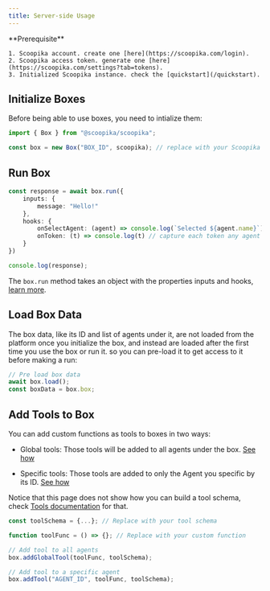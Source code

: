 ```yaml
---
title: Server-side Usage
---
```


<Check>
	**Prerequisite**

	1. Scoopika account. create one [here](https://scoopika.com/login).
	2. Scoopika access token. generate one [here](https://scoopika.com/settings?tab=tokens).
	3. Initialized Scoopika instance. check the [quickstart](/quickstart).
</Check>

## Initialize Boxes

Before being able to use boxes, you need to intialize them:

```typescript
import { Box } from "@scoopika/scoopika";

const box = new Box("BOX_ID", scoopika); // replace with your Scoopika instance
```

## Run Box

```typescript
const response = await box.run({
	inputs: {
		message: "Hello!"
	},
	hooks: {
		onSelectAgent: (agent) => console.log(`Selected ${agent.name}`), // Capture when the box selects an agent to execute
		onToken: (t) => console.log(t) // capture each token any agent under the box outputs in real-time
	}
})

console.log(response);
```

The `box.run` method takes an object with the properties inputs and hooks, [learn more](/packages/ts/scoopika/boxes/methods/run).

## Load Box Data

The box data, like its ID and list of agents under it, are not loaded from the platform once you initialize the box, and instead are loaded after the first time you use the box or run it. so you can pre-load it to get access to it before making a run:

```typescript
// Pre load box data
await box.load();
const boxData = box.box;
```

## Add Tools to Box

You can add custom functions as tools to boxes in two ways:

- Global tools: Those tools will be added to all agents under the box. [See how](/packages/ts/boxes/methods/add-global-tool)

- Specific tools: Those tools are added to only the Agent you specific by its ID. [See how](/packages/ts/boxes/methods/add-tool)

Notice that this page does not show how you can build a tool schema, check [Tools documentation](/tools) for that.

```typescript
const toolSchema = {...}; // Replace with your tool schema

function toolFunc = () => {}; // Replace with your custom function

// Add tool to all agents
box.addGlobalTool(toolFunc, toolSchema);

// Add tool to a specific agent
box.addTool("AGENT_ID", toolFunc, toolSchema);
```